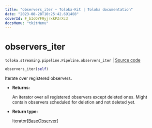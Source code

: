 ```yaml
---
title: "observers_iter — Toloka-Kit | Toloka documentation"
date: "2023-08-28T10:25:42.691408"
coverId: F_bIcOYF9yjrxkPZrXc3
docsMenu: "tkitMenu"
---
```


# observers_iter

`toloka.streaming.pipeline.Pipeline.observers_iter` | [Source code](https://github.com/Toloka/toloka-kit/blob/v1.2.1/src/streaming/pipeline.py#L214)

```python
observers_iter(self)
```

Iterate over registered observers.

* **Returns:**

  An iterator over all registered observers except deleted ones.
Might contain observers scheduled for deletion and not deleted yet.

* **Return type:**

  Iterator\[[BaseObserver](/docs/toloka-kit/reference/toloka.streaming.observer.BaseObserver)\]